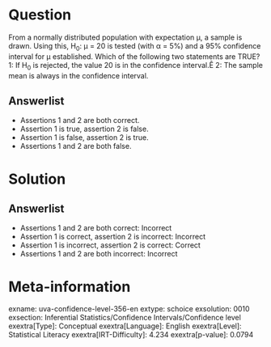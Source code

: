 Question
========

From a normally distributed population with expectation μ, a sample is drawn. Using this, H~0~: μ = 20 is tested (with α = 5%) and a 95% confidence interval for μ established. Which of the following two statements are TRUE? 1: If H~0~ is rejected, the value 20 is in the confidence interval.Ê 2: The sample mean is always in the confidence interval.

Answerlist
----------

* Assertions 1 and 2 are both correct.
* Assertion 1 is true, assertion 2 is false.
* Assertion 1 is false, assertion 2 is true.
* Assertions 1 and 2 are both false.

Solution
========

Answerlist
----------

* Assertions 1 and 2 are both correct: Incorrect
* Assertion 1 is correct, assertion 2 is incorrect: Incorrect
* Assertion 1 is incorrect, assertion 2 is correct: Correct
* Assertions 1 and 2 are both incorrect: Incorrect

Meta-information
================
exname: uva-confidence-level-356-en
extype: schoice
exsolution: 0010
exsection: Inferential Statistics/Confidence Intervals/Confidence level
exextra[Type]: Conceptual
exextra[Language]: English
exextra[Level]: Statistical Literacy
exextra[IRT-Difficulty]: 4.234
exextra[p-value]: 0.0794

